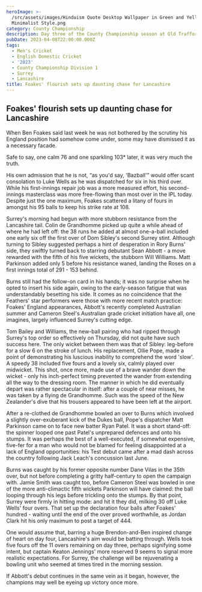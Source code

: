 ```yaml
---
heroImage: >-
  /src/assets/images/Hinduism Quote Desktop Wallpaper in Green and Yellow
  Minimalist Style.png
category: County Championship
description: Day three of the County Championship season at Old Trafford
pubDate: 2023-04-08T22:00:00.000Z
tags:
  - Men's Cricket
  - English Domestic Cricket
  - '2023'
  - County Championship Division 1
  - Surrey
  - Lancashire
title: Foakes' flourish sets up daunting chase for Lancashire
---
```


## Foakes' flourish sets up daunting chase for Lancashire

When Ben Foakes said last week he was not bothered by the scrutiny his England position had somehow come under, some may have dismissed it as a necessary facade.

Safe to say, one calm 76 and one sparkling 103\* later, it was very much the truth.

His own admission that he is not, “as you'd say, 'Bazball'” would offer scant consolation to Luke Wells as he was dispatched for six in his third over. While his first-innings repair job was a more measured effort, his second-innings masterclass was more free-flowing than most over in the IPL today. Despite just the one maximum, Foakes scattered a litany of fours in amongst his 95 balls to keep his strike rate at 108.

Surrey's morning had begun with more stubborn resistance from the Lancashire tail. Colin de Grandhomme picked up quite a while ahead of where he had left off: the 38 runs he added at almost one-a-ball included one early six off the first over of Dom Sibley's second Surrey stint. Although turning to Sibley suggested perhaps a hint of desperation in Rory Burns' side, they swiftly turned back to starring debutant Sean Abbott - a move rewarded with the fifth of his five wickets, the stubborn Will Williams. Matt Parkinson added only 5 before his resistance waned, landing the Roses on a first innings total of 291 - 153 behind.

Burns still had the follow-on card in his hands; it was no surprise when he opted to insert his side again, owing to the early-season fatigue that was understandably besetting his side. It comes as no coincidence that the Feathers' star performers were those with more recent match practice: Foakes' England appearances, Abbott's recently completed Australian summer and Cameron Steel's Australian grade cricket initiation have all, one imagines, largely influenced Surrey's cutting edge.

Tom Bailey and Williams, the new-ball pairing who had ripped through Surrey's top order so effectively on Thursday, did not quite have such success here. The only wicket between them was that of Sibley: leg-before for a slow 6 on the stroke of lunch. His replacement, Ollie Pope, made a point of demonstrating his luscious inability to comprehend the word 'slow'. A speedy 38 included five fours and a lovely six, calmly played over midwicket. This shot, once more, made use of a brave wander down the wicket - only his inch-perfect timing prevented the wander from extending all the way to the dressing room. The manner in which he did eventually depart was rather spectacular in itself: after a couple of near misses, he was taken by a flying de Grandhomme. Such was the speed of the New Zealander's dive that his trousers appeared to have been left at the airport.

After a re-clothed de Grandhomme bowled an over to Burns which involved a slightly over-exuberant kick of the Dukes ball, Pope's dispatcher Matt Parkinson came on to face new batter Ryan Patel. It was a short stand-off: the spinner looped one past Patel's unprepared defences and onto his stumps. It was perhaps the best of a well-executed, if somewhat expensive, five-fer for a man who would not be blamed for feeling disappointed at a lack of England opportunities: his Test debut came after a mad dash across the country following Jack Leach's concussion last June.

Burns was caught by his former opposite number Dane Vilas in the 35th over, but not before completing a gritty half-century to open the campaign with. Jamie Smith was caught too, before Cameron Steel was bowled in one of the more anti-climactic fifth wickets Parkinson will have claimed: the ball looping through his legs before trickling onto the stumps. By that point, Surrey were firmly in hitting mode: and hit it they did, milking 30 off Luke Wells' four overs. That set up the declaration four balls after Foakes' hundred - waiting until the end of the over proved worthwhile, as Jordan Clark hit his only maximum to post a target of 444.

One would assume that, barring a huge Brendon-and-Ben inspired change of heart on day four, Lancashire's aim would be batting through. Wells took five fours off the 11 overs remaining on day three, perhaps signifying some intent, but captain Keaton Jennings' more reserved 9 seems to signal more realistic expectations. For Surrey, the challenge will be rejuvenating a bowling unit who seemed at times tired in the morning session.

If Abbott's debut continues in the same vein as it began, however, the champions may well be eyeing up victory once more.
